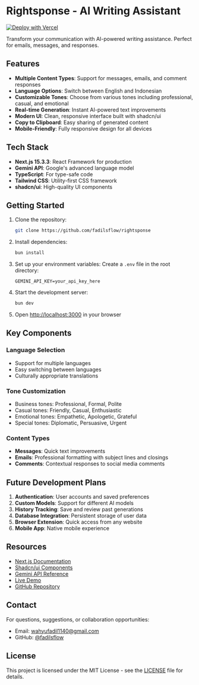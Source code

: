 # Rightsponse - AI Writing Assistant

[![Deploy with Vercel](https://vercel.com/button)](https://vercel.com/new/clone?repository-url=https://github.com/fadilsflow/rightsponse)

Transform your communication with AI-powered writing assistance. Perfect for emails, messages, and responses.

## Features

- **Multiple Content Types**: Support for messages, emails, and comment responses
- **Language Options**: Switch between English and Indonesian
- **Customizable Tones**: Choose from various tones including professional, casual, and emotional
- **Real-time Generation**: Instant AI-powered text improvements
- **Modern UI**: Clean, responsive interface built with shadcn/ui
- **Copy to Clipboard**: Easy sharing of generated content
- **Mobile-Friendly**: Fully responsive design for all devices

## Tech Stack

- **Next.js 15.3.3**: React Framework for production
- **Gemini API**: Google's advanced language model
- **TypeScript**: For type-safe code
- **Tailwind CSS**: Utility-first CSS framework
- **shadcn/ui**: High-quality UI components

## Getting Started

1. Clone the repository:

   ```bash
   git clone https://github.com/fadilsflow/rightsponse
   ```

2. Install dependencies:

   ```bash
   bun install
   ```

3. Set up your environment variables:
   Create a `.env` file in the root directory:

   ```env
   GEMINI_API_KEY=your_api_key_here
   ```

4. Start the development server:

   ```bash
   bun dev
   ```

5. Open [http://localhost:3000](http://localhost:3000) in your browser

## Key Components

### Language Selection

- Support for multiple languages
- Easy switching between languages
- Culturally appropriate translations

### Tone Customization

- Business tones: Professional, Formal, Polite
- Casual tones: Friendly, Casual, Enthusiastic
- Emotional tones: Empathetic, Apologetic, Grateful
- Special tones: Diplomatic, Persuasive, Urgent

### Content Types

- **Messages**: Quick text improvements
- **Emails**: Professional formatting with subject lines and closings
- **Comments**: Contextual responses to social media comments

## Future Development Plans

1. **Authentication**: User accounts and saved preferences
2. **Custom Models**: Support for different AI models
3. **History Tracking**: Save and review past generations
4. **Database Integration**: Persistent storage of user data
5. **Browser Extension**: Quick access from any website
6. **Mobile App**: Native mobile experience

## Resources

- [Next.js Documentation](https://nextjs.org/)
- [Shadcn/ui Components](https://ui.shadcn.com/)
- [Gemini API Reference](https://ai.google.dev/docs)
- [Live Demo](https://rs.fadils.xyz)
- [GitHub Repository](https://github.com/fadilsflow/rightsponse)

## Contact

For questions, suggestions, or collaboration opportunities:

- Email: [wahyufadil1140@gmail.com](mailto:wahyufadil1140@gmail.com)
- GitHub: [@fadilsflow](https://github.com/fadilsflow)

## License

This project is licensed under the MIT License - see the [LICENSE](https://github.com/fadilsflow/rightsponse/blob/main/LICENSE) file for details.
